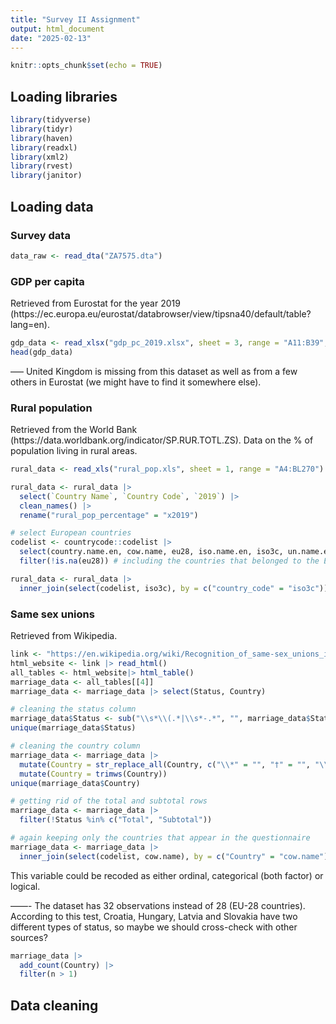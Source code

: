 ```yaml
---
title: "Survey II Assignment"
output: html_document
date: "2025-02-13"
---
```


```r
knitr::opts_chunk$set(echo = TRUE)
```

## Loading libraries
```r
library(tidyverse)
library(tidyr)
library(haven)
library(readxl)
library(xml2)
library(rvest)
library(janitor)
```

## Loading data

### Survey data
```r
data_raw <- read_dta("ZA7575.dta")
```

### GDP per capita
Retrieved from Eurostat for the year 2019 (https://ec.europa.eu/eurostat/databrowser/view/tipsna40/default/table?lang=en).
```r
gdp_data <- read_xlsx("gdp_pc_2019.xlsx", sheet = 3, range = "A11:B39", col_names = c("country", "gdp_pc"))
head(gdp_data)
```
----- United Kingdom is missing from this dataset as well as from a few others in Eurostat (we might have to find it somewhere else).

### Rural population
Retrieved from the World Bank (https://data.worldbank.org/indicator/SP.RUR.TOTL.ZS). Data on the % of population living in rural areas.
```r
rural_data <- read_xls("rural_pop.xls", sheet = 1, range = "A4:BL270")

rural_data <- rural_data |> 
  select(`Country Name`, `Country Code`, `2019`) |> 
  clean_names() |> 
  rename("rural_pop_percentage" = "x2019")

# select European countries
codelist <- countrycode::codelist |> 
  select(country.name.en, cow.name, eu28, iso.name.en, iso3c, un.name.en) |> # selecting variables that might be useful for joins (will probably have to clean later on)
  filter(!is.na(eu28)) # including the countries that belonged to the EU in 2019 which are listed under Q1 of the questionnaire

rural_data <- rural_data |> 
  inner_join(select(codelist, iso3c), by = c("country_code" = "iso3c"))
```

### Same sex unions
Retrieved from Wikipedia.
```r
link <- "https://en.wikipedia.org/wiki/Recognition_of_same-sex_unions_in_Europe"
html_website <- link |> read_html()
all_tables <- html_website|> html_table()
marriage_data <- all_tables[[4]]
marriage_data <- marriage_data |> select(Status, Country)

# cleaning the status column
marriage_data$Status <- sub("\\s*\\(.*|\\s*-.*", "", marriage_data$Status)
unique(marriage_data$Status)

# cleaning the country column
marriage_data <- marriage_data |> 
  mutate(Country = str_replace_all(Country, c("\\*" = "", "†" = "", "\\[.*?\\]" = ""))) |> 
  mutate(Country = trimws(Country))
unique(marriage_data$Country)

# getting rid of the total and subtotal rows
marriage_data <- marriage_data |> 
  filter(!Status %in% c("Total", "Subtotal"))

# again keeping only the countries that appear in the questionnaire
marriage_data <- marriage_data |> 
  inner_join(select(codelist, cow.name), by = c("Country" = "cow.name"))
```
This variable could be recoded as either ordinal, categorical (both factor) or logical.


------- The dataset has 32 observations instead of 28 (EU-28 countries). According to this test, Croatia, Hungary, Latvia and Slovakia have two different types of status, so maybe we should cross-check with other sources?
```r
marriage_data |> 
  add_count(Country) |> 
  filter(n > 1)
```

## Data cleaning

